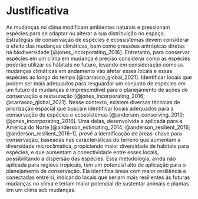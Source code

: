 # Justificativa


As mudanças no clima modificam ambientes naturais e pressionam espécies para se adaptar ou alterar a sua distribuição no espaço.
Estratégias de conservação de espécies e ecossistemas devem considerar o efeito das mudanças climáticas, bem como pressões antrópicas diretas na biodiversidade [@jones_incorporating_2016]. 
Entretanto, para conservar espécies em um clima em mudança é preciso considerar como as espécies poderão utilizar os hábitats no futuro, levando em consideração como as mudanças climáticas em andamento vão afetar esses locais e essas espécies ao longo do tempo [@carrasco_global_2021].
Identificar locais que podem ser mais adequados para resguardar um conjunto de espécies em um futuro de mudanças é imprescindível para o planejamento de ações de conservação e restauração [@jones_incorporating_2016; @carrasco_global_2021].
Nesse contexto, existem diversas técnicas de priorização espacial que buscam identificar locais adequados para a conservação de espécies e ecossistemas [@anderson_conserving_2010; @jones_incorporating_2016].
Uma delas, desenvolvida e aplicada para a América do Norte [@anderson_estimating_2014; @anderson_resilient_2016; @anderson_resilient_2016-1], prevê a identificação de áreas-chave para conservação, baseadas nas características do terreno que aumentam a diversidade microclimática, propiciando maior diversidade de habitats para espécies, e que aumentam a conectividade entre esses locais, possibilitando a dispersão das espécies.
Essa metodologia, ainda não aplicada para regiões tropicais, tem um potencial alto de aplicação para o planejamento de conservação. 
Ela identifica áreas com maior resiliência e conectadas entre si, indicando locais que seriam mais resilientes às futuras mudanças no clima e teriam maior potencial de sustentar animais e plantas em um clima sob mudanças.
